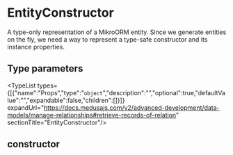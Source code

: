 
# EntityConstructor

A type-only representation of a MikroORM entity. Since we generate
entities on the fly, we need a way to represent a type-safe
constructor and its instance properties.

## Type parameters

<TypeList types={[{"name":"Props","type":"`object`","description":"","optional":true,"defaultValue":"","expandable":false,"children":[]}]} expandUrl="https://docs.medusajs.com/v2/advanced-development/data-models/manage-relationships#retrieve-records-of-relation" sectionTitle="EntityConstructor"/>

## constructor
